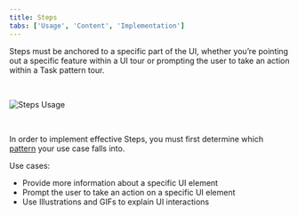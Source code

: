 ```yaml
---
title: Steps
tabs: ['Usage', 'Content', 'Implementation']
---
```


<PageDescription>


Steps must be anchored to a specific part of the UI, whether you’re pointing out a specific feature within a UI tour or prompting the user to take an action within a Task pattern tour. 


</PageDescription>


<br />

![Steps Usage](/images/Steps_Usage.png)

<br />


In order to implement effective Steps, you must first determine which [pattern](/walkme-guide/walkme-patterns/overview) your use case falls into.


Use cases:
- Provide more information about a specific UI element
- Prompt the user to take an action on a specific UI element
- Use Illustrations and GIFs to explain UI interactions